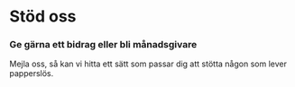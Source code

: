 # Stöd oss

### Ge gärna ett bidrag eller bli månadsgivare
Mejla oss, så kan vi hitta ett sätt som passar dig att stötta någon som lever papperslös.
